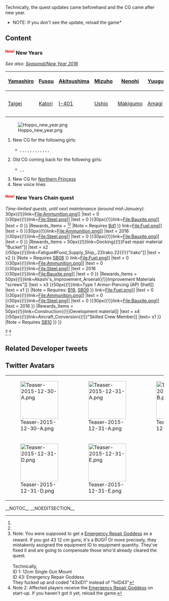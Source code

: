 Technically, the quest updates came beforehand and the CG came after new year.

*NOTE: If you don't see the update, reload the game*

==Content==
===<span style="font-weight:bold; color:#f00; font-size:14px;"><sup>New!</sup></span> New Years===
''See also: [[Seasonal/New Year 2016]]''
{| class="wikitable"
|-
! [[Yamashiro]]
! [[Fusou]]
! [[Akitsushima]]
! [[Mizuho]]
! [[Nenohi]]
! [[Yuugumo]]
|-
| {{ShipGraphicKai|Yamashiro/New Year|size=100px|link=nil}}
| {{ShipGraphicKai|Fusou/New Year|size=100px|link=nil}}
| {{ShipGraphicKai|Akitsushima/New Year|size=100px|link=nil}}
| {{ShipGraphicKai|Mizuho/New Year|size=100px|link=nil}}
| {{ShipGraphicKai|Nenohi/New Year|size=100px|link=nil}}
| {{ShipGraphicKai|Yuugumo/New Year|size=100px|link=nil}}
|-
| {{ShipGraphicKai|Yamashiro/New Year|size=100px|damaged=true|link=nil}}
| {{ShipGraphicKai|Fusou/New Year|size=100px|damaged=true|link=nil}}
| {{ShipGraphicKai|Akitsushima/New Year|size=100px|damaged=true|link=nil}}
| {{ShipGraphicKai|Mizuho|size=100px|damaged=true|link=nil}}
| {{ShipGraphicKai|Nenohi/New Year|size=100px|damaged=true|link=nil}}
| {{ShipGraphicKai|Yuugumo/New Year|size=100px|damaged=true|link=nil}}
|-
! [[Taigei]]
! [[Katori]]
! [[I-401]]
! [[Ushio]]
! [[Makigumo]]
! [[Amagi]]
|-
| {{ShipGraphicKai|Taigei/New Year|size=100px|link=nil}}
| {{ShipGraphicKai|Katori/New Year|size=100px|link=nil}}
| {{ShipGraphicKai|I-401/New Year|size=100px|link=nil}}
| {{ShipGraphicKai|Ushio/New Year|size=100px|link=nil}}
| {{ShipGraphicKai|Makigumo/New Year|size=100px|link=nil}}
| {{ShipGraphicKai|Amagi/New Year|size=100px|link=nil}}
|-
| {{ShipGraphicKai|Taigei/New Year|size=100px|damaged=true|link=nil}}
| {{ShipGraphicKai|Katori/New Year|size=100px|damaged=true|link=nil}}
| {{ShipGraphicKai|I-401/New Year|size=100px|damaged=true|link=nil}}
| {{ShipGraphicKai|Ushio/New Year|size=100px|damaged=true|link=nil}}
| {{ShipGraphicKai|Makigumo/New Year|size=100px|damaged=true|link=nil}}
| {{ShipGraphicKai|Amagi/New Year|size=100px|damaged=true|link=nil}}
|}
[[File:Hoppo new year.png|thumb|right]]
# New CG for the following girls:
#* {{ShipLink|Yamashiro}}, {{ShipLink|Fusou}}, {{ShipLink|Akitsushima}}, {{ShipLink|Mizuho}}, {{ShipLink|Taigei}}, {{ShipLink|Katori}}, {{ShipLink|I-401}}, {{ShipLink|Ushio}}, {{ShipLink|Nenohi}}, {{ShipLink|Yuugumo}}, {{ShipLink|Makigumo}}, {{ShipLink|Zuihou}}, {{ShipLink|Amagi}}
# Old CG coming back for the following girls:
#* {{ShipLink|Yuudachi}}, {{ShipLink|Akashi}}, {{ShipLink|Ooyodo}}
# New CG for [[Northern Princess]]
# New voice lines


===<span style="font-weight:bold; color:#f00; font-size:14px;"><sup>New!</sup></span> New Years Chain quest===
''Time-limited quests, until next maintenance (around mid-January).
''
{{QuestList|
{{Quest
|ID = SB08
|Use_ID = B1
|Title_JP = 謹賀新年！「水雷戦隊」出撃始め！
|Title_EN = Happy New Year! Start sortieing with a Torpedo Squadron!
|Requirements = Sortie 1 [[Ship_Class#Light_Cruiser_.28CL.29|CL]] and 3-5 [[Ship_Class#Destroyer_.28DD.29|DD]] to [[World_1:_鎮守府海域#World_1-3:_.E8.A3.BD.E6.B2.B9.E6.89.80.E5.9C.B0.E5.B8.AF.E6.B2.BF.E5.B2.B8_Coastal_Refinery_Zone|World 1-3]] and score an S rank victory at the boss node
|Rewards_RSC = {{ItemStack
|item = [[File:Fuel.png{{!}}30px{{!}}link=File:Fuel.png]]
|text = 2016
}}{{ItemStack
|item = [[File:Ammunition.png{{!}}30px{{!}}link=File:Ammunition.png]]
|text = 0
}}{{ItemStack
|item = [[File:Steel.png{{!}}30px{{!}}link=File:Steel.png]]
|text = 0
}}{{ItemStack
|item = [[File:Bauxite.png{{!}}30px{{!}}link=File:Bauxite.png]]
|text = 0
}} 
|Rewards_Items = {{ItemStack
|item = {{EquipmentCardKai|Emergency Repair Goddess|size=50px}}
|text = x1
}}<ref name="note1" /><ref name="note2" />
|Note = Requires [[Quests#Bd1|Bd1]]
}}
{{Quest
|ID = SB09
|Use_ID = B1
|Title_JP = 新年の「伊良湖」のお手伝い！
|Title_EN = Assist 'Irako' during the New Year!
|Requirements = Sortie a fleet to [[World_2:_南西諸島海域#2-3|World 2-3]] and score an S rank victory at the boss node 3 times
|Rewards_RSC = {{ItemStack
|item = [[File:Fuel.png{{!}}30px{{!}}link=File:Fuel.png]]
|text = 0
}}{{ItemStack
|item = [[File:Ammunition.png{{!}}30px{{!}}link=File:Ammunition.png]]
|text = 2016
}}{{ItemStack
|item = [[File:Steel.png{{!}}30px{{!}}link=File:Steel.png]]
|text = 0
}}{{ItemStack
|item = [[File:Bauxite.png{{!}}30px{{!}}link=File:Bauxite.png]]
|text = 0
}} 
|Rewards_Items = {{ItemStack
|item = [[File:B4bucket.png{{!}}50px{{!}}link=Docking{{!}}Fast repair material "Bucket"]]
|text = x2
}}{{ItemStack
|item = [[File:Food supply ship irako.png{{!}}50px{{!}}link=Fatigue#Food_Supply_Ship_.22Irako.22{{!}}"Irako"]] 
|text = x2
}}
|Note = Requires [[#SB08|SB08]]
}}
{{Quest
|ID = SB10
|Use_ID = B1
|Title_JP = 漲る戦艦魂！大艦巨砲なお正月！
|Title_EN = Overflowing battleship spirit! Celebrate the New Year with large ships' massive guns!
|Requirements = Sortie 4 [[Ship_Class#Battleship_.28BB.29|BB/FBB]]/[[Ship_Class#Aviation_Battleship_.28BBV.29|BBV]] to [[World_4:_西方海域#World_4-2:_.E3.82.AB.E3.83.AC.E3.83.BC.E6.B4.8B.E5.88.B6.E5.9C.A7.E6.88.A6_Curry_Ocean_Pacification|World 4-2]] (you may add 2 more ships) and score an S rank victory at the boss node 2 times
|Rewards_RSC = {{ItemStack
|item = [[File:Fuel.png{{!}}30px{{!}}link=File:Fuel.png]]
|text = 0
}}{{ItemStack
|item = [[File:Ammunition.png{{!}}30px{{!}}link=File:Ammunition.png]]
|text = 0
}}{{ItemStack
|item = [[File:Steel.png{{!}}30px{{!}}link=File:Steel.png]]
|text = 2016
}}{{ItemStack
|item = [[File:Bauxite.png{{!}}30px{{!}}link=File:Bauxite.png]]
|text = 0
}} 
|Rewards_Items = {{ItemStack
|item = [[File:Improvement Materials.png{{!}}50px{{!}}link=Akashi's_Improvement_Arsenal{{!}}Improvement Materials "screws"]] 
|text = x3
}}{{ItemStack
|item = [[File:Type_1_Armor_Piercing_Shell_116_Card.png{{!}}50px{{!}}link=Type 1 Armor-Piercing (AP) Shell]]
|text = x1
}}
|Note = Requires: [[Quests#B18|B18]], [[#SB09|SB09]]
}}
{{Quest
|ID = SB11
|Use_ID = B1
|Title_JP = 迎春！「機動部隊」抜錨せよ！
|Title_EN = Happy New Year! Carrier Task Force, weigh anchor!
|Requirements = Sortie 2 [[Ship_Class#Regular_Aircraft_Carrier_.28CV.29|CV]]/[[Ship_Class#Armored_Aircraft_Carrier_.28CVB.29|CVB]]/[[Ship_Class#Light_Aircraft_Carrier_.28CVL.29|CVL]] and up to 4 additional ships to [[World_6:_中部海域#World_6-2:_MS.E8.AB.B8.E5.B3.B6.E6.B2.96_MS_Archipelago|World 6-2]] and score an S rank victory at the boss node 2 times.
|Rewards_RSC = {{ItemStack
|item = [[File:Fuel.png{{!}}30px{{!}}link=File:Fuel.png]]
|text = 0
}}{{ItemStack
|item = [[File:Ammunition.png{{!}}30px{{!}}link=File:Ammunition.png]]
|text = 0
}}{{ItemStack
|item = [[File:Steel.png{{!}}30px{{!}}link=File:Steel.png]]
|text = 0
}}{{ItemStack
|item = [[File:Bauxite.png{{!}}30px{{!}}link=File:Bauxite.png]]
|text = 2016
}} 
|Rewards_Items = {{ItemStack
|item = [[File:Development material.png{{!}}50px{{!}}link=Construction{{!}}Development material]]
|text = x4
}}{{ItemStack
|item = [[File:Skilled_Crew_Member_Icon.png{{!}}50px{{!}}link=Aircraft_Conversion{{!}}"Skilled Crew Member]]
|text= x1
}}
|Note = Requires [[#SB10|SB10]]
}}
}}

<references>
<ref name="note1">Note: You were supposed to get a [[Emergency Repair Goddess]] as a reward. If you got 43 12 cm guns; it's a BUG!<sup>[http://kancolle.doorblog.jp/archives/47385772.html 1]</sup> Or more precisely, they mistakenly assigned the equipment ID to equipment quantity. They've fixed it and are going to compensate those who'd already cleared the quest.<br><br>
Technically,<br>
ID 1: 12cm Single Gun Mount<br> 
ID 43: Emergency Repair Goddess <br>
They fucked up and coded "43xID1" instead of "1xID43"
</ref>
<ref name="note2">Note 2: Affected players receive the [[Emergency Repair Goddess]] on start-up. If you haven't got it yet, reload the game.</ref>
</references>

==Related Developer tweets==
{{MultiTweet
|MultiTweetID = Liveupdate
|color = #ace
|title = Live Update tweets

|link01 = https://twitter.com/KanColle_STAFF/status/682007881554657280
|EN01 = At present, the 'Kancolle' Administrative Naval Base is preparing the imminent New Year's update scheduled two days from now. Just like this year, for a limited period, Fleet Girls are scheduled to have their 'Haregi mode' implemented. The number of Fleet Girls involved is planned to be significantly greater than before. Please look after Fleet Girls in the New Year as well. Even if just a little, look forward to New Year's Day as well!
|JP01 = 現在「艦これ」運営鎮守府では、明後日に迫った新年元旦の元旦アップデートの準備を進めています。本年元旦に引き続き、艦娘「晴れ着mode」をお正月期間限定で実装予定です。同隻数は、大幅に増勢予定。新年も艦娘たちをどうぞよろしくお願い致します。新年元旦も、少しだけお楽しみに！
|TL01 = [[User:Hayashi H|Hayashi H]]

|link02 = https://twitter.com/KanColle_STAFF/status/682146828633047040
|EN02 = Less than 30 hours remain of this year. At present, the 'Kancolle' Administrative Naval Base is preparing the 2016 New year update scheduled for launch approximately 20 hours from now. In what remains of the year, let's work hard together in the final stretch!
|JP02 = 今年も残すところ、あと三十時間を切りました。現在「艦これ」運営鎮守府では、二十数時間後に実施予定の新年二〇一六年元旦アップデートを鋭意実装準備中です。本年もあと少し…ラストスパート、お互いに頑張ってまいりましょう！
|TL02 = [[User:Hayashi H|Hayashi H]]

|link03 = https://twitter.com/KanColle_STAFF/status/682230946200862720
|EN03 = 0100 hours... Admirals, thank you for your hard work.<br/><br/>Less than 24 hours remain of this year. The 'KanColle' 2016 New Year update will be scheduled in the early hours of the morning in a live-update without server downtime. Do your best in what little time remains of this year! But don't forget to rest in moderation either!
|JP03 = マルヒトマルマル…提督の皆さん、お疲れさまです。<br/><br/>今年も残すところ、あと二四時間を切りました。明日未明に、「艦これ」は新年二〇一六年元旦アップデートをサービスを休止しない形で実施予定です。本年の残り少ない時間を、力一杯駆け抜けてまいりましょう！適度な休息もお忘れなく！
|TL03 = [[User:Hayashi H|Hayashi H]]

|link04 = https://twitter.com/KanColle_STAFF/status/682350681341075456
|EN04 = 0900 hours. Good morning, Admirals!<br/><br/>Today is New Year's Eve! The last day of 2015. The skies above the 'Kancolle' Administrative Naval Base are blue, with some clouds. We will be celebrating the New Year in about 15 more hours. At the end of the year, even on New Year's Eve, let's do our best enthusiastically!
|JP04 = マルキューマルマル。提督の皆さん、おはようございます！<br/><br/>今日は大晦日！二〇一五年最後の日となりました。大晦日の「艦これ」運営鎮守府上空は、雲もあるものの青空が広がっています。あと約十五時間で新年を迎えます。年の瀬、大晦日も、元気に頑張ってまいりましょう！
|TL04 = [[User:Hayashi H|Hayashi H]]

|link05 = https://twitter.com/KanColle_STAFF/status/682352892511035392
|EN05 = At present, the 'Kancolle' Administrative Naval base is dilligently preparing the implementation of the New Year's update scheduled for the early morning of New Year's Day. This update will include the implementation of approximately 10 Fleet Girls in their 'Haregi Mode' in all, including ones from the past. Also, while they won't be very long, about 100 Fleet Girls are planned to have New Year greetings voice lines implemented. Look forward to it!
|JP05 = 現在「艦これ」運営鎮守府では、新年元旦未明実施予定の元旦アップデート実装準備を鋭意進めています。同アップデートでは、艦娘「晴れ着mode」を新旧合わせて約十隻規模で実装します。また、それぞれ長くはありませんが、約百隻規模の艦娘新春ご挨拶ボイスを実装予定です。お楽しみに！
|TL05 = [[User:Hayashi H|Hayashi H]]

|link06 = https://twitter.com/KanColle_STAFF/status/682396161089515520
|EN06 = 1200 hours. Thanks for your hard work, Admirals!<br/><br/>It is noon on New Year's Eve. Less than 12 hours remain of this year. Preparation for the New Year's live-update without server downtime is more or less completed. All servers will have it implemented before 0100 hours on New Year's Day, 2016!
|JP06 = ヒトフタマルマル。提督の皆さん、お疲れさまです！<br/><br/>大晦日の正午です。今年も残り十二時間を切りました。元旦の未明にサービスを休止しない形で実施予定の「艦これ」新春アップデート、その準備がほぼ完了しました。新年二〇一六年元旦の01:00迄には稼働全サーバ群に実装予定です！
|TL06 = [[User:Hayashi H|Hayashi H]]

|link07 = https://twitter.com/KanColle_STAFF/status/682567172208476160
|EN07 = 2320 hours. Admirals, thank you for all your hard work this year!<br/><br/>Less than an hour remains of this year... our sincere thanks for all the many memories you have made together with the Fleet Girls! In about an hour's time, 'KanColle' will have the New Year live update implemented without server downtime!
|JP07 = フタサンフタマル。提督の皆さん、今年も本当にお疲れさまでした！<br/><br/>本年も残りあと一時間を切りました…沢山の想い出を艦娘たちと共に創って頂いて、本当にありがとうございました！「艦これ」はあと約一時間後、明日元旦未明にサービスを休止しない形で新春アップデートを実施致します！
|TL07 = [[User:Hayashi H|Hayashi H]]

|link08 = https://twitter.com/KanColle_STAFF/status/682571278956363776
|EN08 = We aim to implement New Year update scheduled for the early hours of New Year's Day. This update will contain approximately 10 Fleet Girls in their 'Haregi Mode', old and new! In addition, New Year-limited quests through which Irako's sweets and 2016 of various resources can be obtained, and approximately 120 Fleet Girls' 'New Year greetings voice lines' are slated for implementation!
|JP08 = 新年元旦未明実施予定の元旦アップデートをあと一時間後をめどで実施致します。同アップデートでは、艦娘「晴れ着mode」を新旧合わせて約十隻規模で実装！さらに「伊良湖」の甘味や各資源x2016等が獲得できる新春限定任務や、約百二十隻の艦娘「新春ご挨拶ボイス」を実装予定です！
|TL08 = [[User:Hayashi H|Hayashi H]]

|link09 = https://twitter.com/KanColle_STAFF/status/682572766474711040
|EN09 = The New Year-limited quests to be implemented in the early hours of the New Year are as follows:
*Happy New Year! Start sortieing with a Torpedo Squadron!
*Assist 'Irako' during the New Year!
2016 [[File:Fuel.png|20px]], an [[Emergency Repair Goddess]], 2016 [[File:Ammunition.png|20px]], Irako and other items can be obtained.<br/>Also, for Admirals who have advanced into the deeper ocean regions, two additional quests can be done!
|JP09 = 元旦未明に実装予定の新春期間限定任務は、下記の通りです。
*謹賀新年！「水雷戦隊」出撃始め！
*新年の「伊良湖」のお手伝い！
燃料x2016、応急修理女神、弾薬x2016、伊良湖などを入手可能です。<br/>また、海域深部へ進撃している提督方は、さらに二つの任務を遂行可能です！
|TL09 = [[User:Hayashi H|Hayashi H]]

|link10 = https://twitter.com/KanColle_STAFF/status/682574839996002304
|EN10 = Newly implemented 'Haregi Mode' for the New Year are scheduled for Battleships 'Fusou' and 'Yamashiro', Aircraft Carrier 'Amagi', Light Carrier 'Zuihou', Training Cruiser 'Katori', Seaplane Carrier 'Akitsushima', Submarine Tender 'Taigei' (as well as the remodel of the same ship, 'Ryuuhou'), Destroyers 'Nenohi', 'Ushio' and 'Ushio Kai Ni', and Special-type Submarine 'I-401'!
|JP10 = 新年元旦未明に新たな艦娘「晴れ着mode」、戦艦「扶桑」「山城」、航空母艦「天城」、軽空母「瑞鳳」、練習巡洋艦「香取」、水上機母艦「秋津州」、潜水艦母艦「大鯨」(及び同改装艦「龍鳳」)、駆逐艦「子日」「潮」「潮改二」、特型潜水艦「伊401」を実装予定です！
|TL10 = [[User:Hayashi H|Hayashi H]]

|link11 = https://twitter.com/KanColle_STAFF/status/682576088598327297
|EN11 = The New Year update scheduled for the early hours of New Year's Day is planned to include the largest scale of 'New Year's greetings voice lines' for 120 Fleet Girls! The Fleet Girls will convey their New Year's greetings and their gratitude to the Admirals for what they do every day, and some of them will also share their New Year's resolutions. For all Admirals who have been always been supporting them, thank you for what you've done this year as well...Have a great New Year!
|JP11 = 新年元旦未明実施予定の元旦アップデートでは、「艦これ」最大規模となる約百二十隻規模の艦娘「新春ご挨拶ボイス」を実装予定です！提督の皆さんに新年のご挨拶と日頃の感謝、一部の艦娘は新年の抱負をお伝えします。<br/>いつも応援して頂いている提督の皆さん、本年も感謝です…よいお年を！
|TL11 = [[User:Hayashi H|Hayashi H]]

|link12 = https://twitter.com/KanColle_STAFF/status/682577156627550208
|EN12 = Happy new year, Admirals!<br/>Thanks for all your hard work last year.<br/>Please enjoy 'KanColle' and the 'Fleet Girls' this year too!<br/><br/>At present, each 'KanColle' server is having the New Year update installed in sequence. Work is scheduled to be completed before 00:30 today this New Year! 
|JP12 = 提督の皆さん、新年あけましておめでとうございます！<br/>旧年は大変お世話になりました。<br/>本年も「艦これ」と「艦娘」たちを、どうぞよろしくお願い致します！<br/><br/>現在「艦これ」では、新春元旦アップデートを各稼働サーバ毎に順次実施中です。本日新年元旦00:30迄に作業完了予定です！
|TL12 = [[User:Hayashi H|Hayashi H]]

|link13 = https://twitter.com/KanColle_STAFF/status/682582395673903106
|EN13 = At present, the New Year's update is being installed in each server cluster. By 00:30, the new voice lines and 'Haregi mode' installation will be completed, and thereafter, the quests and other content will be completed in turn.<br/>We apologise, but the rewards for the New Year quests are not working as intended at present. Please give us some time.
|JP13 = 現在、各稼働サーバ群において元旦アップデート実施中です。00:30にはボイス＆艦娘晴れ着modeの実装完了、その後、任務その他も順次アップデートを完了してまいります。<br/>申し訳ありません、新春任務の褒賞が現在仕様通りに動作しておりません。少しだけお待ち頂けますと幸いです。
|TL13 = [[User:Hayashi H|Hayashi H]]

|link14 = https://twitter.com/KanColle_STAFF/status/682585687233708032
|EN14 = The 'KanColle' New Year update has been completed on all servers! The 'Fleet Girl Haregi mode', 120 Fleet Girls' 'New Year greetings voice lines', and New Year-limited quests have been installed!<br/>※Apologies, but prior to this, part of the New Year-limited quests were not functioning as intended. We will follow up on this incident on a case-by-case basis.
|JP14 = 「艦これ」新春元旦アップデート、稼働全サーバ共に完了しました！「艦娘晴れ着mode」及び約百二十隻の艦娘「新春ご挨拶ボイス」、新春限定任務も実装完了致しました！<br/>※申し訳ありません、本時刻以前は新春限定任務の一部が仕様通り動作していません。本件、個別にフォロー致します。
|TL14 = [[User:Hayashi H|Hayashi H]]

|link15 = https://twitter.com/KanColle_STAFF/status/682587608476553216
|EN15 = New Year's Day, 0040 hours. Happy New Year, Admirals!<br/><br/>Happy New Year! The 'KanColle' New Year update is complete!<br/>Installation of the New Year Haregi mode, New Year greetings voice lines, and New Year-limited quests has been completed.<br/>Please take care of the Fleet Girls this year!
|JP15 = 元旦マルマルヨンマル。提督の皆さん、あけましておめでとうございます！<br/><br/>新年あけましてあめでとうございます！「艦これ」新春元旦アップデート完了致しました！<br/>艦娘晴れ着mode、新春ご挨拶ボイス、新春限定任務、実装完了です。<br/>本年も艦娘たちをどうぞよろしくお願い致します！
|TL15 = [[User:Hayashi H|Hayashi H]]

|link16 = https://twitter.com/KanColle_STAFF/status/682589210725855233
|EN16 = The newly implemented 'Fleet Girl Haregi mode' in the New Year are 'Fusou', 'Yamashiro', 'Amagi', 'Zuihou', 'Katori', 'Akitsushima', 'Taigei' (As well as her remodel 'Ryuuhou'), 'Nenohi', 'Ushio', 'Ushio Kai Ni', and 'I-401'.<br/>In addition, Destroyers 'Yuugumo', 'Makigumo', Seaplane Carrier 'Mizuho', and 'Northern Abyssal Princess' also have a lesser New Year mode!<br/>[Tl note: 'Northern Abyssal Princess' is more commonly known as Hoppou.]
|JP16 = 新年元旦に新たに実装した「艦娘晴れ着mode」は、「扶桑」「山城」「天城」「瑞鳳」「香取」「秋津州」「大鯨」(及び同改装艦「龍鳳」)「子日」「潮」「潮改二」「伊401」です。<br/>また、駆逐艦「夕雲」「巻雲」、水上機母艦「瑞穂」、及び「北方棲姫」も少しだけ新春modeです！
|TL16 = [[User:Hayashi H|Hayashi H]]

|link17 = https://twitter.com/KanColle_STAFF/status/682735659673493505
|EN17 = 1030 hours. Happy New Year, Admirals!<br/><br/>It's the first day of 2016. Happy New Year, Admirals.<br/>'KanColle' celebrates its third New Year, and enters into its 'Fourth Year' this Spring.<br/>Please enjoy 'KanColle' and the 'Fleet Girls' this year too.
|JP17 = ヒトマルサンマル。提督の皆さん、謹賀新年です！<br/><br/>二〇一六年新春元旦です。提督の皆さん、新年あけましておめでとうございます。<br/>「艦これ」は三度目の新年を迎え、今春「四年目」に突入致します。<br/>本年も「艦これ」と「艦娘」たちを、どうぞよろしくお願い申し上げます。
|TL17 = [[User:Hayashi H|Hayashi H]]

|link18 = https://twitter.com/KanColle_STAFF/status/682737126337822720
|EN18 = At present in 'KanColle', the New Year limited period content of new 'Fleet Girl Haregi mode' for approximately 10 ships, multiple New Year-limited quests, and approximately 120 'New Year greetings voice lines' will be active until the next 'KanColle' global server update after the middle of this month. Please enjoy the New Year's Fleet Girls too!<br/>[Tl note: 'After the middle of this month' indicates 'after 20 January', as Japanese divide months into 3 sets of 10 days.] 
|JP18 = 現在「艦これ」では、約十隻規模の「艦娘晴れ着mode」、複数の新春限定任務、約百二十隻規模の「艦娘新春ご挨拶ボイス」を、今月中旬以降に実施予定の次回「艦これ」稼働全サーバ群共通メンテナンス突入時まで新春期間限定実装中です。新年の艦娘たちも、どうぞよろしくお願い致します！
|TL18 = [[User:Hayashi H|Hayashi H]]

|link19 = https://twitter.com/KanColle_STAFF/status/683095422089342976
|EN19 = 1020 hours. Good morning, Admirals!<br/><br/>It is 2nd January 2016. At present, approximately 10 New Year Fleet Girl 'Haregi mode', multiple New Year-limited quests, and New Year greetings voice lines for approximately 120 Fleet Girls has been implemented. Please do your best enthusiastically on the second day of the New Year! 
|JP19 = ヒトマルフタマル。提督の皆さん、おはようございます！<br/><br/>二〇一六年お正月二日目です。現在「艦これ」は、約十隻規模の艦娘新春「晴れ着mode」と複数の新春限定任務、そして約百二十隻規模の艦娘新春ご挨拶ボイスも実装展開中です。お正月二日目も、元気に頑張ってまいりましょう！
|TL19 = [[User:Hayashi H|Hayashi H]]

|link20 = https://twitter.com/KanColle_STAFF/status/683099090649878528
|EN20 = The final tactical victory for the Surface Fleet implemented in Winter, Operation Rei-go. A mixed fleet composed on-site including Heavy Cruisers and Light Cruisers, with the renown Admiral Kimura on board, was led by a flagship who distinguished herself in battle - an Asashio-class Destroyer. At present, the 'KanColle' Administrative Naval Base is preparing for the implementation of the Second Remodel of she who broke through the fierce fighting, and battled all the way until Operation Ten-Go.<br/>[Tl note: lit. 'Sea Battle of Bounomisaki']
|JP20 = 冬に実施され、水上艦隊の最後の戦術的勝利となった「礼号作戦」。重巡や軽巡も加わった現地混成艦隊で、名将木村提督が座乗、同艦隊旗艦として活躍したある朝潮型駆逐艦。現在「艦これ」運営鎮守府では、激戦を駆け抜け、坊の岬沖海戦まで戦い抜いた彼女の改二改装を実装準備中です。
|TL20 = [[User:Hayashi H|Hayashi H]]
}}

==Twitter Avatars==
{| class="wikitable"
|-
| style="width:120px;" |[[File:Teaser-2015-12-30-A.png|120px]]
| style="width:120px;" |[[File:Teaser-2015-12-31-A.png|120px]]
| style="width:120px;" |[[File:Teaser-2015-12-31-B.png|120px]]
| style="width:120px;" |[[File:Teaser-2015-12-31-C.png|120px]]
|-
| style="width:120px;" |[[File:Teaser-2015-12-31-D.png|120px]]
| style="width:120px;" |[[File:Teaser-2015-12-31-E.png|120px]]
| style="width:120px;" |
| style="width:120px;" |
|}

__NOTOC__ __NOEDITSECTION__